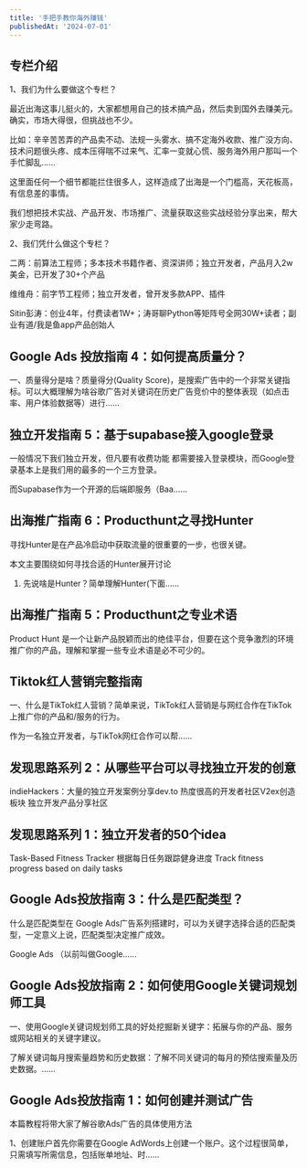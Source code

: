 ```yaml
---
title: '手把手教你海外赚钱'
publishedAt: '2024-07-01'
---
```


## 专栏介绍

1、我们为什么要做这个专栏？

最近出海这事儿挺火的，大家都想用自己的技术搞产品，然后卖到国外去赚美元。确实，市场大得很，但挑战也不少。

比如：辛辛苦苦弄的产品卖不动、法规一头雾水、搞不定海外收款、推广没方向、技术问题很头疼、成本压得喘不过来气、汇率一变就心慌、服务海外用户那叫一个手忙脚乱......

这里面任何一个细节都能拦住很多人，这样造成了出海是一个门槛高，天花板高，有信息差的事情。

我们想把技术实战、产品开发、市场推广、流量获取这些实战经验分享出来，帮大家少走弯路。

2、我们凭什么做这个专栏？

二两：前算法工程师；多本技术书籍作者、资深讲师；独立开发者，产品月入2w美金，已开发了30+个产品

维维舟：前字节工程师；独立开发者，曾开发多款APP、插件

Sitin彭涛：创业4年，付费读者1W+；涛哥聊Python等矩阵号全网30W+读者；副业有道/我是鱼app产品创始人


## Google Ads 投放指南 4：如何提高质量分？
一、质量得分是啥？质量得分(Quality Score)，是搜索广告中的一个非常关键指标。可以大概理解为啥谷歌广告对关键词在历史广告竞价中的整体表现（如点击率、用户体验数据等）进行......

## 独立开发指南 5：基于supabase接入google登录
一般情况下我们独立开发，但凡要有收费功能 都需要接入登录模块，而Google登录基本上是我们用的最多的一个三方登录。

而Supabase作为一个开源的后端即服务（Baa......

## 出海推广指南 6：Producthunt之寻找Hunter
寻找Hunter是在产品冷启动中获取流量的很重要的一步，也很关键。

本文主要围绕如何寻找合适的Hunter展开讨论

1. 先说啥是Hunter？简单理解Hunter(下面......

## 出海推广指南 5：Producthunt之专业术语
Product Hunt 是一个让新产品脱颖而出的绝佳平台，但要在这个竞争激烈的环境推广你的产品，理解和掌握一些专业术语是必不可少的。

## Tiktok红人营销完整指南
一、什么是TikTok红人营销？简单来说，TikTok红人营销是与网红合作在TikTok上推广你的产品和/服务的行为。

作为一名独立开发者，与TikTok网红合作可以帮......

## 发现思路系列 2：从哪些平台可以寻找独立开发的创意
indieHackers：大量的独立开发案例分享dev.to 热度很高的开发者社区V2ex创造板块 独立开发产品分享社区

## 发现思路系列 1：独立开发者的50个idea
Task-Based Fitness Tracker 根据每日任务跟踪健身进度 Track fitness progress based on daily tasks

## Google Ads投放指南 3：什么是匹配类型？
什么是匹配类型在 Google Ads广告系列搭建时，可以为关键字选择合适的匹配类型，一定意义上说，匹配类型决定推广成效。

Google Ads （以前叫做Google......

## Google Ads投放指南 2：如何使用Google关键词规划师工具
一、使用Google关键词规划师工具的好处挖掘新关键字：拓展与你的产品、服务或网站相关的关键字建议。

了解关键词每月搜索量趋势和历史数据：了解不同关键词的每月的预估搜索量及历史数据。......

## Google Ads投放指南 1：如何创建并测试广告
本篇教程将带大家了解谷歌Ads广告的具体使用方法

1、创建账户首先你需要在Google AdWords上创建一个账户。这个过程很简单，只需填写所需信息，包括账单地址、时......

